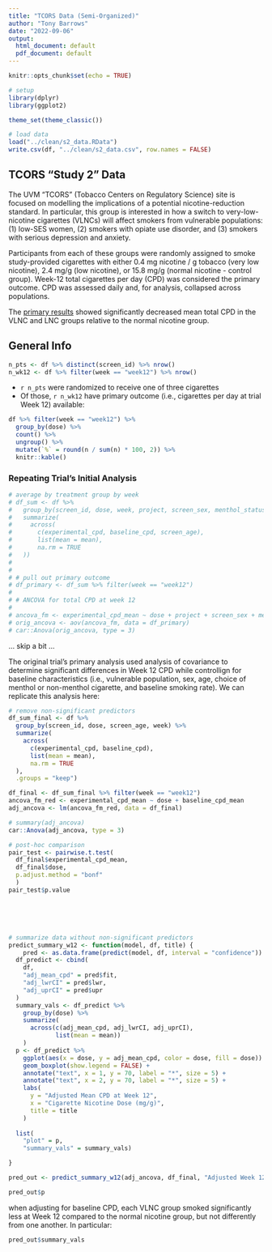 ```yaml
---
title: "TCORS Data (Semi-Organized)"
author: "Tony Barrows"
date: "2022-09-06"
output:
  html_document: default
  pdf_document: default
---
```


```r
knitr::opts_chunk$set(echo = TRUE)
```

```r
# setup
library(dplyr)
library(ggplot2)

theme_set(theme_classic())

# load data
load("../clean/s2_data.RData")
write.csv(df, "../clean/s2_data.csv", row.names = FALSE)
```

## TCORS "Study 2" Data


The UVM "TCORS" (Tobacco Centers on Regulatory Science) site is focused on modelling the implications of a potential nicotine-reduction standard. In particular, this group is interested in how a switch to very-low-nicotine cigarettes (VLNCs) will affect smokers from vulnerable populations: (1) low-SES women, (2) smokers with opiate use disorder, and (3) smokers with serious depression and anxiety. 

Participants from each of these groups were randomly assigned to smoke study-provided cigarettes with either 0.4 mg nicotine / g tobacco (very low nicotine), 2.4 mg/g (low nicotine), or 15.8 mg/g (normal nicotine - control group). Week-12 total cigarettes per day (CPD) was considered the primary outcome. CPD was assessed daily and, for analysis, collapsed across populations. 

The [primary results](https://www.ncbi.nlm.nih.gov/pmc/articles/PMC7576411/) showed significantly decreased mean total CPD in the VLNC and LNC groups relative to the normal nicotine group.


## General Info


```r
n_pts <- df %>% distinct(screen_id) %>% nrow()
n_wk12 <- df %>% filter(week == "week12") %>% nrow()
```


*  `r n_pts` were randomized to receive one of three cigarettes
*  Of those, `r n_wk12` have primary outcome (i.e., cigarettes per day at trial Week 12) available:

```r
df %>% filter(week == "week12") %>% 
  group_by(dose) %>% 
  count() %>% 
  ungroup() %>%
  mutate(`%` = round(n / sum(n) * 100, 2)) %>%
  knitr::kable()
```



### Repeating Trial's Initial Analysis

```r
# average by treatment group by week
# df_sum <- df %>%
#   group_by(screen_id, dose, week, project, screen_sex, menthol_status) %>%
#   summarize(
#     across(
#       c(experimental_cpd, baseline_cpd, screen_age),
#       list(mean = mean),
#       na.rm = TRUE
#   ))
# 
# 
# # pull out primary outcome
# df_primary <- df_sum %>% filter(week == "week12")
# 
# # ANCOVA for total CPD at week 12
# 
# ancova_fm <- experimental_cpd_mean ~ dose + project + screen_sex + menthol_status + screen_age_mean + baseline_cpd_mean
# orig_ancova <- aov(ancova_fm, data = df_primary)
# car::Anova(orig_ancova, type = 3)
```


... skip a bit ... 

The original trial's primary analysis used analysis of covariance to determine significant differences in Week 12 CPD while controllign for baseline characteristics (i.e., vulnerable population, sex, age, choice of menthol or non-menthol cigarette, and baseline smoking rate).  We can replicate this analysis here:


 

```r
# remove non-significant predictors
df_sum_final <- df %>%
  group_by(screen_id, dose, screen_age, week) %>%
  summarize(
    across(
      c(experimental_cpd, baseline_cpd),
      list(mean = mean),
      na.rm = TRUE
  ),
  .groups = "keep")

df_final <- df_sum_final %>% filter(week == "week12")
ancova_fm_red <- experimental_cpd_mean ~ dose + baseline_cpd_mean
adj_ancova <- lm(ancova_fm_red, data = df_final)

# summary(adj_ancova)
car::Anova(adj_ancova, type = 3)
```



```r
# post-hoc comparison
pair_test <- pairwise.t.test(
  df_final$experimental_cpd_mean,
  df_final$dose, 
  p.adjust.method = "bonf"
  )
pair_test$p.value
```



<br>
<br>
<br>


```r
# summarize data without non-significant predictors
predict_summary_w12 <- function(model, df, title) {
    pred <- as.data.frame(predict(model, df, interval = "confidence"))
  df_predict <- cbind(
    df, 
    "adj_mean_cpd" = pred$fit,
    "adj_lwrCI" = pred$lwr,
    "adj_uprCI" = pred$upr
  )
  summary_vals <- df_predict %>%
    group_by(dose) %>%
    summarize(
      across(c(adj_mean_cpd, adj_lwrCI, adj_uprCI),
             list(mean = mean))
    )
  p <- df_predict %>%
    ggplot(aes(x = dose, y = adj_mean_cpd, color = dose, fill = dose)) +
    geom_boxplot(show.legend = FALSE) +
    annotate("text", x = 1, y = 70, label = "*", size = 5) +
    annotate("text", x = 2, y = 70, label = "*", size = 5) +
    labs(
      y = "Adjusted Mean CPD at Week 12",
      x = "Cigarette Nicotine Dose (mg/g)",
      title = title
    )
  
  list(
    "plot" = p,
    "summary_vals" = summary_vals)

}

pred_out <- predict_summary_w12(adj_ancova, df_final, "Adjusted Week 12 Total CPD")

pred_out$p
```


when adjusting for baseline CPD, each VLNC group smoked significantly less at Week 12 compared to the normal nicotine group, but not differently from one another. In particular:


```r
pred_out$summary_vals

```





